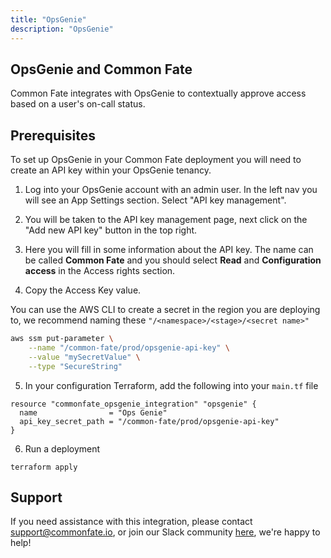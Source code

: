 ```yaml
---
title: "OpsGenie"
description: "OpsGenie"
---
```


## OpsGenie and Common Fate

Common Fate integrates with OpsGenie to contextually approve access based on a user's on-call status.

## Prerequisites

To set up OpsGenie in your Common Fate deployment you will need to create an API key within your OpsGenie tenancy.

1. Log into your OpsGenie account with an admin user. In the left nav you will see an App Settings section. Select "API key management".

2. You will be taken to the API key management page, next click on the "Add new API key" button in the top right.

3. Here you will fill in some information about the API key. The name can be called **Common Fate** and you should select **Read** and **Configuration access** in the Access rights section.

4. Copy the Access Key value.

You can use the AWS CLI to create a secret in the region you are deploying to, we recommend naming these `"/<namespace>/<stage>/<secret name>"`

```bash
aws ssm put-parameter \
    --name "/common-fate/prod/opsgenie-api-key" \
    --value "mySecretValue" \
    --type "SecureString"
```

5. In your configuration Terraform, add the following into your `main.tf` file

```hcl
resource "commonfate_opsgenie_integration" "opsgenie" {
  name                = "Ops Genie"
  api_key_secret_path = "/common-fate/prod/opsgenie-api-key"
}

```

6. Run a deployment

```hcl
terraform apply
```

## Support

If you need assistance with this integration, please contact [support@commonfate.io](mailto:support@commonfate.io), or join our Slack community [here](https://join.slack.com/t/commonfatecommunity/shared_invite/zt-q4m96ypu-_gYlRWD3k5rIsaSsqP7QMg), we're happy to help!
